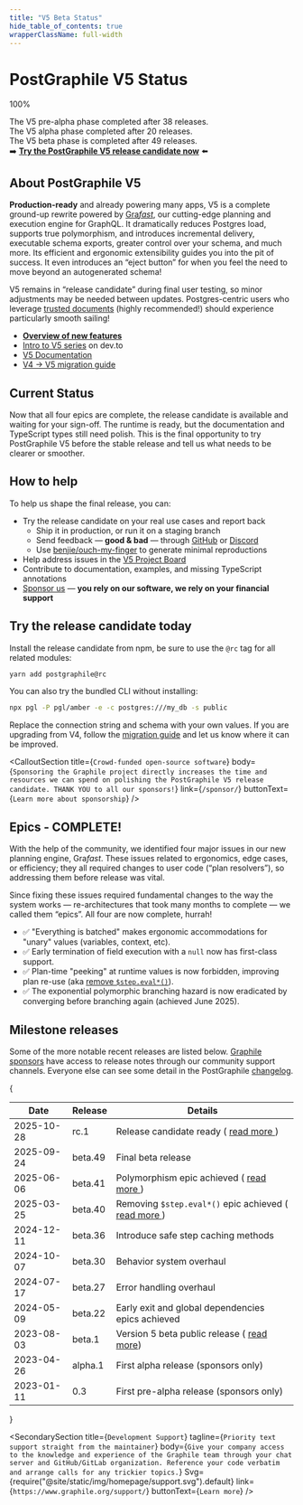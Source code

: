 ```yaml
---
title: "V5 Beta Status"
hide_table_of_contents: true
wrapperClassName: full-width
---
```




<div className={v5betaStyles.warningSection}>
<div className={v5betaStyles.warningSectionInner}>

# PostGraphile V5 Status

<div className={v5betaStyles.progressContainerStatusPage}>
  <div className={v5betaStyles.progressBackground}>
    <div className={v5betaStyles.progressForeground} style={{ width: "100%" }}>
      <div className={v5betaStyles.progressLabel}>100%</div>
    </div>
  </div>
</div>

The V5 pre-alpha phase completed after 38 releases.<br />
The V5 alpha phase completed after 20 releases.<br />
The V5 beta phase is completed after 49 releases.<br />
➡️ **<a className={v5betaStyles.progressLink} href="/news/2025-10-28-v5-release-candidate">
Try the PostGraphile V5 release candidate now</a>** ⬅️

</div>
</div>

<div className={v5betaStyles.prose}>

## About PostGraphile V5

**Production-ready** and already powering many apps, V5 is a complete ground-up
rewrite powered by [Gra*fast*](https://grafast.org), our cutting-edge planning
and execution engine for GraphQL. It dramatically reduces Postgres load,
supports true polymorphism, and introduces incremental delivery, executable
schema exports, greater control over your schema, and much more. Its efficient
and ergonomic extensibility guides you into the pit of success. It even
introduces an “eject button” for when you feel the need to move beyond an
autogenerated schema!

V5 remains in “release candidate” during final user testing, so minor adjustments may
be needed between updates. Postgres-centric users who leverage [trusted
documents](https://benjie.dev/graphql/trusted-documents) (highly recommended!)
should experience particularly smooth sailing!

- [**Overview of new features**](/postgraphile/5/migrating-from-v4/v5-new-feature-summary)
- [Intro to V5 series](https://dev.to/benjie/series/23459) on dev.to
- [V5 Documentation](/postgraphile/5)
- [V4 &rarr; V5 migration guide](/postgraphile/5/migrating-from-v4)

## Current Status

Now that all four epics are complete, the release candidate is available and
waiting for your sign-off. The runtime is ready, but the documentation and
TypeScript types still need polish. This is the final opportunity to try
PostGraphile V5 before the stable release and tell us what needs to be clearer
or smoother.

## How to help

To help us shape the final release, you can:

- Try the release candidate on your real use cases and report back
  - Ship it in production, or run it on a staging branch
  - Send feedback &mdash; **good &amp; bad** &mdash; through [GitHub](https://github.com/graphile/crystal)
    or [Discord](https://discord.gg/graphile)
  - Use [benjie/ouch-my-finger](https://github.com/benjie/ouch-my-finger) to
    generate minimal reproductions
- Help address issues in the [V5 Project Board](https://github.com/orgs/graphile/projects/3)
- Contribute to documentation, examples, and missing TypeScript annotations
- [Sponsor us](/sponsor) &mdash; **you rely on our software, we rely on your financial support**

## Try the release candidate today

Install the release candidate from npm, be sure to use the `@rc` tag for all
related modules:

```bash
yarn add postgraphile@rc
```

You can also try the bundled CLI without installing:

```bash
npx pgl -P pgl/amber -e -c postgres:///my_db -s public
```

Replace the connection string and schema with your own values. If you are
upgrading from V4, follow the [migration guide](/postgraphile/5/migrating-from-v4)
and let us know where it can be improved.

</div>

<CalloutSection
  title={`Crowd-funded open-source software`}
  body={`Sponsoring the Graphile project directly increases the time and resources we can spend on polishing the PostGraphile V5 release candidate. THANK YOU to all our sponsors!`}
  link={`/sponsor/`}
  buttonText={`Learn more about sponsorship`}
/>

<div className={v5betaStyles.prose}>

## Epics - COMPLETE!

With the help of the community, we identified four major issues in our new
planning engine, Gra*fast*. These issues related to ergonomics, edge cases, or
efficiency; they all required changes to user code (“plan resolvers”), so
addressing them before release was vital.

Since fixing these issues required fundamental changes to the way the system
works &mdash; re-architectures that took many months to complete &mdash; we
called them “epics”. All four are now complete, hurrah!

- ✅ "Everything is batched" makes ergonomic accommodations for "unary" values
  (variables, context, etc).
- ✅ Early termination of field execution with a `null` now has first-class
  support.
- ✅ Plan-time "peeking" at runtime values is now forbidden, improving plan
  re-use (aka [remove `$step.eval*()`](https://github.com/graphile/crystal/issues/2060)).
- ✅ The exponential polymorphic branching hazard is now eradicated by
  converging before branching again (achieved June 2025).

## Milestone releases

Some of the more notable recent releases are listed below. [Graphile sponsors](/sponsor) have access to release notes through our community support channels.
Everyone else can see some detail in the PostGraphile [changelog](https://github.com/graphile/crystal/blob/main/postgraphile/postgraphile/CHANGELOG.md).

</div>

{

<table className={v5betaStyles.releasesTable}>

<thead>

<tr>
  <th>Date</th>
  <th>Release</th>
  <th>Details</th>
</tr>

</thead>

<tbody>

<tr>
  <td>2025-10-28</td>
  <td>rc.1</td>
  <td>
    Release candidate ready (
    <a href="https://www.graphile.org/news/2025-10-28-v5-release-candidate">
      read more
    </a>
    )
  </td>
</tr>

<tr>
  <td>2025-09-24</td>
  <td>beta.49</td>
  <td>Final beta release</td>
</tr>

<tr>
  <td>2025-06-06</td>
  <td>beta.41</td>
  <td>
    Polymorphism epic achieved (
    <a href="https://www.graphile.org/news/20250607-last-epic-solved/">
      read more
    </a>
    )
  </td>
</tr>

<tr>
  <td>2025-03-25</td>
  <td>beta.40</td>
  <td>
    Removing <code>$step.eval*()</code> epic achieved (
    <a href="https://www.graphile.org/news/20250324-major-grafast-beta/">
      read more
    </a>
    )
  </td>
</tr>

<tr>
  <td>2024-12-11</td>
  <td>beta.36</td>
  <td>Introduce safe step caching methods</td>
</tr>

<tr>
  <td>2024-10-07</td>
  <td>beta.30</td>
  <td>Behavior system overhaul</td>
</tr>

<tr>
  <td>2024-07-17</td>
  <td>beta.27</td>
  <td>Error handling overhaul</td>
</tr>

<tr>
  <td>2024-05-09</td>
  <td>beta.22</td>
  <td>Early exit and global dependencies epics achieved</td>
</tr>

<tr>
  <td>2023-08-03</td>
  <td>beta.1</td>
  <td>
    Version 5 beta public release (
    <a href="./news/2023-08-03-version-5-beta">read more</a>)
  </td>
</tr>

<tr>
  <td>2023-04-26</td>
  <td>alpha.1</td>
  <td>First alpha release (sponsors only)</td>
</tr>

<tr>
  <td>2023-01-11</td>
  <td>0.3</td>
  <td>First pre-alpha release (sponsors only)</td>
</tr>

</tbody>

</table>

}

<SecondarySection
  title={`Development Support`}
  tagline={`Priority text support straight from the maintainer`}
  body={`Give your company access to the knowledge and experience of the Graphile team through your chat server and GitHub/GitLab organization. Reference your code verbatim and arrange calls for any trickier topics.`}
  Svg={require("@site/static/img/homepage/support.svg").default}
  link={`https://www.graphile.org/support/`}
  buttonText={`Learn more`}
/>
